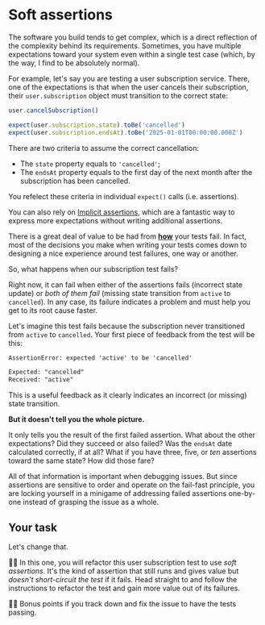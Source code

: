 # Soft assertions

The software you build tends to get complex, which is a direct reflection of the complexity behind its requirements. Sometimes, you have multiple expectations toward your system even within a single test case (which, by the way, I find to be absolutely normal).

For example, let's say you are testing a user subscription service. There, one of the expectations is that when the user cancels their subscription, their `user.subscription` object must transition to the correct state:

```ts highlight=3-4
user.cancelSubscription()

expect(user.subscription.state).toBe('cancelled')
expect(user.subscription.endsAt).toBe('2025-01-01T00:00:00.000Z')
```

There are two criteria to assume the correct cancellation:

- The `state` property equals to `'cancelled'`;
- The `endsAt` property equals to the first day of the next month after the subscription has been cancelled.

You refelect these criteria in individual `expect()` calls (i.e. assertions).

<callout-success>You can also rely on [Implicit assertions](https://www.epicweb.dev/implicit-assertions), which are a fantastic way to express more expectations without writing additional assertions.</callout-success>

There is a great deal of value to be had from <u>**how**</u> your tests fail. In fact, most of the decisions you make when writing your tests comes down to designing a nice experience around test failures, one way or another.

So, what happens when our subscription test fails?

Right now, it can fail when either of the assertions fails (incorrect state update) or _both of them fail_ (missing state transition from `active` to `cancelled`). In any case, its failure indicates a problem and must help you get to its root cause faster.

Let's imagine this test fails because the subscription never transitioned from `active` to `cancelled`. Your first piece of feedback from the test will be this:

```txt nocopy remove=3 add=4
AssertionError: expected 'active' to be 'cancelled'

Expected: "cancelled"
Received: "active"
```

This is a useful feedback as it clearly indicates an incorrect (or missing) state transition.

**But it doesn't tell you the whole picture.**

It only tells you the result of the first failed assertion. What about the other expectations? Did they succeed or also failed? Was the `endsAt` date calculated correctly, if at all? What if you have three, five, or _ten_ assertions toward the same state? How did those fare?

All of that information is important when debugging issues. But since assertions are sensitive to order and operate on the fail-fast principle, you are locking yourself in a minigame of addressing failed assertions one-by-one instead of grasping the issue as a whole.

## Your task

Let's change that.

👨‍💼 In this one, you will refactor this user subscription test to use _soft assertions_. It's the kind of assertion that still runs and gives value but _doesn't short-circuit the test_ if it fails. Head straight to <InlineFile file="src/user.test.ts" /> and follow the instructions to refactor the test and gain more value out of its failures.

👨‍💼 Bonus points if you track down and fix the issue to have the tests passing.
